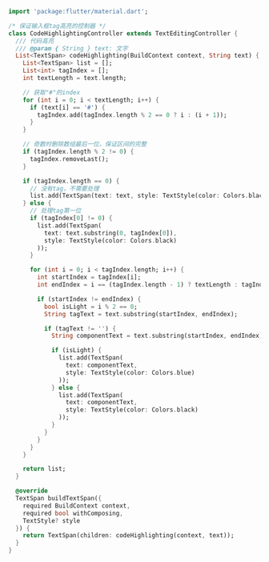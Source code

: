```dart
import 'package:flutter/material.dart';

/* 保证输入框tag高亮的控制器 */
class CodeHighlightingController extends TextEditingController {
  /// 代码高亮
  /// @param { String } text: 文字
  List<TextSpan> codeHighlighting(BuildContext context, String text) {
    List<TextSpan> list = [];
    List<int> tagIndex = [];
    int textLength = text.length;

    // 获取"#"的index
    for (int i = 0; i < textLength; i++) {
      if (text[i] == '#') {
        tagIndex.add(tagIndex.length % 2 == 0 ? i : (i + 1));
      }
    }

    // 奇数时删除数组最后一位，保证区间的完整
    if (tagIndex.length % 2 != 0) {
      tagIndex.removeLast();
    }

    if (tagIndex.length == 0) {
      // 没有tag，不需要处理
      list.add(TextSpan(text: text, style: TextStyle(color: Colors.black)));
    } else {
      // 处理tag第一位
      if (tagIndex[0] != 0) {
        list.add(TextSpan(
          text: text.substring(0, tagIndex[0]),
          style: TextStyle(color: Colors.black)
        ));
      }

      for (int i = 0; i < tagIndex.length; i++) {
        int startIndex = tagIndex[i];
        int endIndex = i == (tagIndex.length - 1) ? textLength : tagIndex[i + 1];

        if (startIndex != endIndex) {
          bool isLight = i % 2 == 0;
          String tagText = text.substring(startIndex, endIndex);

          if (tagText != '') {
            String componentText = text.substring(startIndex, endIndex);

            if (isLight) {
              list.add(TextSpan(
                text: componentText,
                style: TextStyle(color: Colors.blue)
              ));
            } else {
              list.add(TextSpan(
                text: componentText,
                style: TextStyle(color: Colors.black)
              ));
            }
          }
        }
      }
    }

    return list;
  }

  @override
  TextSpan buildTextSpan({
    required BuildContext context,
    required bool withComposing,
    TextStyle? style
  }) {
    return TextSpan(children: codeHighlighting(context, text));
  }
}
```